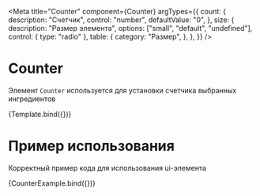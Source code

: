 <!-- Counter.stories.mdx -->


<Meta
  title="Counter"
  component={Counter}
  argTypes={{
    count: {
      description: "Счетчик",
      control: "number",
      defaultValue: "0",
    },
    size: {
      description: "Размер элемента",
      options: ["small", "default", "undefined"],
      control: { type: "radio" },
      table: {
        category: "Размер",
      },
    },
  }}
/>


# Counter

Элемент `Counter` используется для установки счетчика выбранных ингредиентов

<Canvas>
  <Story name="argTypes">{Template.bind({})}</Story>
</Canvas>

<ArgsTable story="argTypes" />

# Пример использования

Корректный пример кода для использования ui-элемента

<Canvas mdxSource={CounterExampleSource}>
  <Story name="Counter">{CounterExample.bind({})}</Story>
</Canvas>
